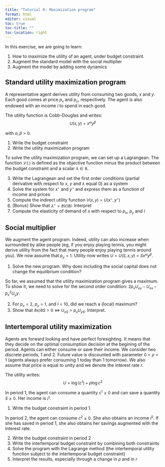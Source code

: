 ```yaml
---
title: "Tutorial 8: Maximization program"
format: html
editor: visual
toc: true
toc-title: ""
toc-location: right
---
```


<style>
.math {
  font-size: small;
}
</style>

In this exercise, we are going to learn:

1.  How to maximize the utility of an agent, under budget constraint.
2.  Augment the standard model with the social multiplier
3.  Augment the model by adding some dynamics

## Standard utility maximization program

A representative agent derives utility from consuming two goods, $x$ and $y$. Each good comes at price $p_x$ and $p_y$, respectively. The agent is also endowed with an income $I$ to spend in each good. 

The utility function is Cobb-Douglas and writes:
$$
U(x,y) = x^\alpha y^\beta 
$$

with $\alpha,\beta>0$. 

1.  Write the budget constraint
2.  Write the utility maximization program

To solve the utility maximization program, we can set up a Lagrangean. The function $\mathcal{L}(.)$ is defined as the objective function minus the product between the budget constraint and a scalar $\lambda \in \mathbb{R}$.

3.  Write the Lagrangean and set the first order conditions (partial derivative with respect to $x$, $y$ and $\lambda$ equal 0) as a system
4.  Solve the system for $x^\star$ and $y^\star$ and express them as a function of income and prices
5.  Compute the indirect utility function $V(x,y) = U(x^\star,y^\star)$
6.  [Bonus] Show that $\lambda^\star = \partial V/\partial I$. Interpret
7.  Compute the elasticity of demand of $x$ with respect to $p_x$, $p_y$ and $I$

## Social multiplier

We augment the agent program. Indeed, utility can also increase when surrounded by alike people (eg, if you enjoy playing tennis, you might derive utility from the fact that many people enjoy playing tennis around you). We now assume that $p_y = 1$. Utility now writes $U = U(S,x,y) = Sx^\alpha y^\beta$.

1.  Solve the new program. Why does including the social capital does not change the equilibrium condition?

So far, we assumed that the utility maximization program gives a maximum. To show it, we need to solve for the second order condition: $2p_x U_{xy} - U_{xx} - p_x^2 U_y y$.  

2.  For $p_x = 2$, $p_y = 1$, and $I=10$, did we reach a (local) maximum?
3.  Show that $\partial x / \partial S > 0 \iff U_{xS} > p_x U_{yS}$. Interpret.

## Intertemporal utility maximization

Agents are forward looking and have perfect foresighting. It means that they decide on the optimal  consumption decision at the begining of the period. Agents can either consume or save their income. We consider two discrete periods, 1 and 2. Future value is discounted with parameter $0 < \rho < 1$ (agents always prefer consuming 1 today than 1 tomorrow). We also assume that price is equal to unity and we denote the interest rate $r$.

The utility writes:
$$
U = \log(c^1) + \rho \log c^2
$$

In period 1, the agent can consume a quantity $c^1 \geq 0$ and can save a quantity $S \geq 0$. Her income is $I^1$. 

1.  Write the budget constraint in period 1.

In period 2, the agent can consume $c^2 \geq 0$. She also obtains an income $I^2$. If she has saved in period 1, she also obtains her savings augmented with the interest rate.

2.  Write the budget constraint in period 2
3.  Write the intertemporal budget constraint by combining both constraints
4.  Solve the program with the Lagrange method (the intertemporal utility function subject to the intertemporal budget constraint)
5.  Interpret the results, especially through a change in $\rho$ and in $r$